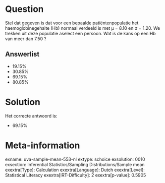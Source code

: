 Question
========

Stel dat gegeven is dat voor een bepaalde patiëntenpopulatie het
haemoglobinegehalte (Hb) normaal verdeeld is met μ = 8.10 en σ = 1.20.
We trekken uit deze populatie aselect een persoon. Wat is de kans op een
Hb van meer dan 7.50 ?


Answerlist
----------

* 19.15%
* 30.85%
* 69.15%
* 80.85%

Solution
========

Het correcte antwoord is: 

* 69.15%

Meta-information
================
exname: uva-sample-mean-553-nl
extype: schoice
exsolution: 0010
exsection: Inferential Statistics/Sampling Distributions/Sample mean
exextra[Type]: Calculation
exextra[Language]: Dutch
exextra[Level]: Statistical Literacy
exextra[IRT-Difficulty]: 2
exextra[p-value]: 0.5905
